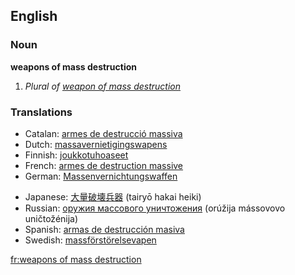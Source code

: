 ==English==
===Noun===
'''weapons of mass destruction'''

#''Plural of [[weapon of mass destruction]]''

===Translations===
{{top}}
*Catalan: [[armes de destrucció massiva]] {{f}}
*Dutch: [[massavernietigingswapens]]
*Finnish: [[joukkotuhoaseet]]
*French: [[armes de destruction massive]] {{f}}
*German: [[Massenvernichtungswaffen]] {{f}}
{{mid}}
*Japanese: [[大量破壊兵器]] (tairyō hakai heiki)
*Russian: [[оружия массового уничтожения]] (orúžija mássovovo uničtožénija) {{n}}
*Spanish: [[armas de destrucción masiva]] {{f}}
*Swedish: [[massförstörelsevapen]] {{n}}
{{bottom}}

[[fr:weapons of mass destruction]]